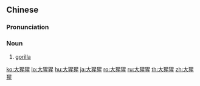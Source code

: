 ==Chinese==
{{zh-forms|type=12}}

===Pronunciation===
{{zh-pron
|m=dàxīngxing
|c=daai6 sing1 sing1
|mn=tōa-seng-seng
|cat=n
}}

===Noun===
{{zh-noun|mw=隻}}

# [[gorilla]]

{{zh-cat|Primates}}

[[ko:大猩猩]]
[[lo:大猩猩]]
[[hu:大猩猩]]
[[ja:大猩猩]]
[[ro:大猩猩]]
[[ru:大猩猩]]
[[th:大猩猩]]
[[zh:大猩猩]]